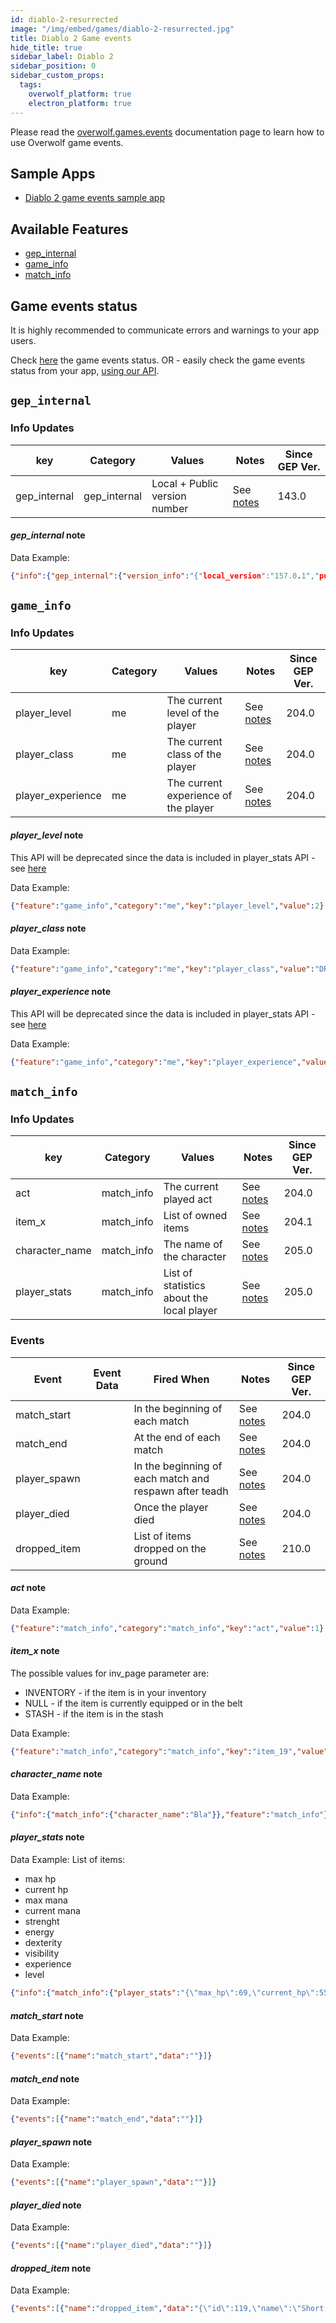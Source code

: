```yaml
---
id: diablo-2-resurrected
image: "/img/embed/games/diablo-2-resurrected.jpg"
title: Diablo 2 Game events
hide_title: true
sidebar_label: Diablo 2
sidebar_position: 0
sidebar_custom_props:
  tags:
    overwolf_platform: true
    electron_platform: true
---
```


<!-- GENERATED USING /scripts/generate.js -->

<head>
  <meta name="keywords" content="API for Diablo 2 Resurrected, Diablo 2 Resurrected API, SDK for Diablo 2 Resurrected, Diablo 2 Resurrected SDK"/>
</head>

<GameInfo gameId={21848} page="docs" />

Please read the [overwolf.games.events](/api/live-game-data) documentation page to learn how to use Overwolf game events.

## Sample Apps
* [Diablo 2 game events sample app](https://github.com/overwolf/events-sample-app)

## Available Features

* [gep_internal](#gep_internal)
* [game_info](#game_info)
* [match_info](#match_info)

## Game events status

It is highly recommended to communicate errors and warnings to your app users. 

Check [here](/status/) the game events status. OR -  easily check the game events status from your app, [using our API](/topics/using-events/how-to-check-events-status-from-app).

## `gep_internal`

### Info Updates

key          | Category    | Values                    | Notes                 | Since GEP Ver. |
------------ | ------------| ------------------------- | --------------------- | ------------- | 
gep_internal | gep_internal| Local + Public version number|See [notes](#gep_internal-note)|   143.0       |

#### *gep_internal* note

Data Example:

```json
{"info":{"gep_internal":{"version_info":"{"local_version":"157.0.1","public_version":"157.0.1","is_updated":true}"}},"feature":"gep_internal"}
```

## `game_info`

### Info Updates

key          | Category    | Values                    | Notes                 | Since GEP Ver. |
------------| -------------| --------------| ------------------ | --------------|
player_level |me|   The current level of the player            |See [notes](#player_level-note)|     204.0      |
player_class |me|   The current class of the player            |See [notes](#player_class-note)|     204.0      |
player_experience |me|   The current experience of the player            |See [notes](#player_experience-note)|     204.0      |

#### *player_level* note
This API will be deprecated since the data is included in player_stats API - see [here](#player_stats-note)

Data Example:

```json
{"feature":"game_info","category":"me","key":"player_level","value":2}
```

#### *player_class* note

Data Example:

```json
{"feature":"game_info","category":"me","key":"player_class","value":"DRUID"}
```

#### *player_experience* note
This API will be deprecated since the data is included in player_stats API - see [here](#player_stats-note)

Data Example:

```json
{"feature":"game_info","category":"me","key":"player_experience","value":1101}
```


## `match_info`

### Info Updates

key               | Category    | Values                    | Notes                 | Since GEP Ver. |
----------------- | ------------| ------------------------- | --------------------- | ------------- |
act   | match_info  | The current played act|See [notes](#act-note)|  204.0   |
item_x   | match_info  | List of owned items |See [notes](#item_x-note)|  204.1   |
character_name   | match_info  | The name of the character |See [notes](#character_name-note)|  205.0   |
player_stats   | match_info  | List of statistics about the local player |See [notes](#player_stats-note)|  205.0   |

### Events

Event       | Event Data   | Fired When    | Notes                                  | Since GEP Ver. |
------------| -------------| --------------| -------------------------------------- | ---------------|
match_start |   | In the beginning of each match              | See [notes](#match_start-note) |      204.0      |
match_end |   | At the end of each match              | See [notes](#match_end-note) |      204.0      |
player_spawn |   | In the beginning of each match and respawn after teadh            | See [notes](#player_spawn-note) |      204.0      |
player_died |   | Once the player died              | See [notes](#player_died-note) |      204.0      |
dropped_item |   | List of items dropped on the ground |See [notes](#dropped_item-note) | 210.0 |

#### *act* note

Data Example:
```json
{"feature":"match_info","category":"match_info","key":"act","value":1}
```

#### *item_x* note

The possible values for inv_page parameter are: 
* INVENTORY - if the item is in your inventory 
* NULL - if the item is currently equipped or in the belt 
* STASH - if the item is in the stash

Data Example:

```json
{"feature":"match_info","category":"match_info","key":"item_19","value":"{"id":823142142,"name":"Cap","quality":"LOW","is_identified":"1","req_lvl":0,"req_str":0,"req_dex":0,"low_quality":"Cracked","body_loc":"NONE","inv_page":"INVENTORY","parent_id":0,"stats" : [{"idx" : "31","idx_name" : "armorclass","sub_idx" : "0","sub_idx_name" : "","value" : "3"},{"idx" : "73","idx_name" : "maxdurability","sub_idx" : "0","sub_idx_name" : "","value" : "3"}]}"}
```

#### *character_name* note

Data Example:

```json
{"info":{"match_info":{"character_name":"Bla"}},"feature":"match_info"}
```

#### *player_stats* note

Data Example:
List of items: 
* max hp
* current hp
* max mana
* current mana
* strenght 
* energy 
* dexterity
* visibility
* experience
* level

```json
{"info":{"match_info":{"player_stats":"{\"max_hp\":69,\"current_hp\":55,\"max_mana\":46,\"current_mana\":46,\"strength\":36,\"energy\":26,\"dexterity\":26,\"vitality\":27,\"experience\":43565,\"level\":8}"}},"feature":"match_info"}
```

#### *match_start* note

Data Example:

```json
{"events":[{"name":"match_start","data":""}]}
```

#### *match_end* note

Data Example:

```json
{"events":[{"name":"match_end","data":""}]}
```

#### *player_spawn* note

Data Example:

```json
{"events":[{"name":"player_spawn","data":""}]}
```

#### *player_died* note

Data Example:

```json
{"events":[{"name":"player_died","data":""}]}
```
#### *dropped_item* note

Data Example:

```json
{"events":[{"name":"dropped_item","data":"{\"id\":119,\"name\":\"Short Staff\",\"quality\":\"NORMAL\",\"is_identified\":\"1\",\"req_lvl\":0,\"req_str\":0,\"req_dex\":0,\"body_loc\":\"NONE\",\"inv_page\":\"ONGROUND\",\"parent_id\":0,\"stats\" : [{\"idx\" : \"23\",\"idx_name\" : \"secondary_mindamage\",\"sub_idx\" : \"0\",\"sub_idx_name\" : \"\",\"value\" : \"1\"},{\"idx\" : \"24\",\"idx_name\" : \"secondary_maxdamage\",\"sub_idx\" : \"0\",\"sub_idx_name\" : \"\",\"value\" : \"5\"},{\"idx\" : \"68\",\"idx_name\" : \"attackrate\",\"sub_idx\" : \"0\",\"sub_idx_name\" : \"\",\"value\" : \"10\"},{\"idx\" : \"72\",\"idx_name\" : \"durability\",\"sub_idx\" : \"0\",\"sub_idx_name\" : \"\",\"value\" : \"16\"},{\"idx\" : \"73\",\"idx_name\" : \"maxdurability\",\"sub_idx\" : \"0\",\"sub_idx_name\" : \"\",\"value\" : \"20\"}]}"}]}
```
